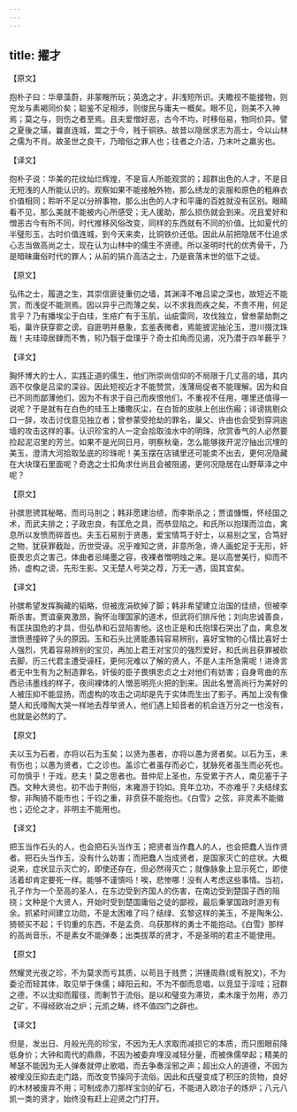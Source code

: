 ```yaml
---
---
---
```

title: 擢才
---



【原文】

抱朴子曰：华章藻蔚，非蒙瞍所玩；英逸之才，非浅短所识。夫瞻视不能接物，则兖龙与素褐同价矣；聪鉴不足相涉，则俊民与庸夫一概矣。眼不见，则美不入神焉；莫之与，则伤之者至焉。且夫爱憎好恶，古今不均，时移俗易，物同价异。譬之夏後之璜，曩直连城，鬻之于今，贱于铜铁。故昔以隐居求志为高士，今以山林之儒为不肖。故圣世之良干，乃暗俗之罪人也；往者之介洁，乃末叶之羸劣也。

【译文】

抱朴子说：华美的花纹灿烂辉煌，不是盲人所能观赏的；超群出色的人才，不是目无短浅的人所能认识的。观察如果不能接触外物，那么绣龙的衮服和原色的粗麻衣价值相同；聆听不足以分辨事物，那么出色的人才和平庸的百姓就没有区别。眼睛看不见，那么美就不能被内心所感受；无人援助，那么损伤就会到来。况且爱好和憎恶古今有所不同，时代推移风俗改变，同样的东西就有不同的价值。比如夏代的半璧形玉，古时价值连城，到今天来卖，比铜铁价还低。因此从前把隐居不仕追求心志当做高尚之士，现在认为山林中的儒生不贤德。所以圣明时代的优秀骨干，乃是暗昧庸俗时代的罪人；从前的狷介高洁之士，乃是衰落末世的低下之徒。

【原文】

弘伟之士，履道之生，其崇信匪徒重仞之墙，其渊泽不唯吕梁之深也，故短近不能赏，而浅促不能测焉。因以异乎己而薄之矣，以不求我而疾之矣，不贵不用，何足言乎？乃有播埃尘于白珪，生疮疒有于玉肌，讪疵雷同，攻伐独立，曾叁蒙劫剽之垢，巢许获穿窬之谤。自匪明并悬象，玄鉴表微者，焉能披泥抽沦玉，澄川掇沈珠哉！夫珪璋居肆而不售，矧乃翳于盘璞乎？奇士扣角而见遏，况乃潜于四羊薮乎？

【译文】

胸怀博大的士人，实践正道的儒生，他们所崇尚信仰的不局限于几丈高的墙，其内涵不仅像是吕梁的深谷。因此短视近才不能赞赏，浅薄局促者不能理解。因为和自已不同而鄙薄他们，因为不有求于自己而疾恨他们，不重视不任用，哪里还值得一说呢？于是就有在白色的珪玉上播撒灰尘，在白哲的皮肤上创出伤瘢；诽谤挑剔众口一辞，攻击讨伐意见独立者；曾参蒙受抢劫的罪名，巢父、许由也会受到穿洞逾墙的攻击这样的事。认识珍宝的人一定会拾取浊水中的明珠，欣赏香气的人必然要捡起泥沼里的芳兰。如果不是光同日月，明察秋毫，怎么能够拨开泥泞抽出沉埋的美玉，澄清大河拾取坠底的珍珠呢！美玉摆在店铺里还可能卖不出去，更何况隐藏在大块璞石里面呢？奇逸之士扣角求仕尚且会被阻遏，更何况隐居在山野草泽之中呢？

【原文】

孙膑思骋其秘略，而司马刖之；韩非愿建治绩，而李斯杀之；贾谊慷慨，怀经国之术，而武夫排之；子政忠良，有匡危之具，而恭显陷之。和氏所以抱璞而泣血，禽息所以发愤而碎首也。夫玉石易别于贤愚，爱宝情笃于好士，以易别之宝，合笃好之物，犹获罪截趾，历世受诬。况乎难知之贤，非意所急，谗人画蛇足于无形，奸臣畏忠贞之害己，体曲者忌绳墨之容，夜裸者憎明烛之来。是以高誉美行，抑而不扬，虚构之谤，先形生影。又无楚人号哭之荐，万无一遇，固其宜矣。

【译文】

孙膑希望发挥胸藏的韬略，但被庞涓砍掉了脚；韩非希望建立治国的佳绩，但被李斯杀害。贾谊豪爽激昂，胸怀治理国家的道术，但武将们排斥他；刘向忠诚善良，有匡扶国危的才具，但弘恭和石显陷害他。这也正是和氏抱璞石哭出了血，禽息发泄愤懑撞碎了头的原因。玉和石头比贤能愚钝容易辨别，喜好宝物的心情比喜好士人强烈，凭着容易辨别的宝贝，再加上君王对宝贝的强烈爱好，和氏尚且获罪被砍去脚，历三代君主遭受诬枉，更何况难以了解的贤人，不是人主所急需呢！进谗言者无中生有为之制造罪名，奸佞的臣子畏惧忠贞之士对他们有妨害；自身弯曲的东西忌讳墨线的样子，夜间裸体的人憎恶明亮火把的到来。因此名誉高尚行为美好的人被压抑不能显扬，而虚构的攻击之词却是先于实体而生出了影子。再加上没有像楚人和氏嚎陶大哭一样地去荐举贤人，他们遇上知音者的机会连万分之一也没有，也就是必然的了。

【原文】

夫以玉为石者，亦将以石为玉矣；以贤为愚者，亦将以愚为贤者矣。以石为玉，未有伤也；以愚为贤者，亡之诊也。盖诊亡者虽存而必亡，犹脉死者虽生而必死也。可勿慎乎！于戏，悲夫！莫之思者也。昔仲尼上圣也，东受累于齐人，南见塞于子西。文种大贤也，初不齿于荆俗，末雍游于钧如。竞年立功，不亦难乎？夫结绿玄黎，非陶猗不能市也；千钧之重，非贲获不能抱也。《白雪》之弦，非灵素不能徽也；迈伦之才，非明主不能用也。

【译文】

把玉当作石头的人，也会把石头当作玉；把贤者当作蠢人的人，也会把蠢人当作贤者。把石头当作玉，没有什么妨害；而把蠢人当成贤者，是国家灭亡的症状。大概说来，症状显示灭亡的，即使还存在，但必然得灭亡；就像脉象上显示死亡，即使活着却肯定要死一样。能够不谨慎吗！唉，悲惨哪！没有人考虑这些事情。当初，孔子作为一个至高的圣人，在东边受到齐国人的伤害，在南边受到楚国子西的阻挠；文种是个大贤人，开始时受到楚国庸俗之徒的鄙视，最后秉掌国政时游刃有余。抓紧时间建立功勋，不是太困难了吗？结绿、玄黎这样的美玉，不是陶朱公、猗顿买不起；千钧重的东西，不是孟贲、乌获那样的勇士不能抱动。《白雪》那样的高尚音乐，不是素女不能弹奏；出类拔萃的贤才，不是圣明的君主不能使用。

【原文】

然耀灵光夜之珍，不为莫求而亏其质，以苟且于贱贾；洪锺周鼎(或有脱文)，不为委沦而轻其体，取见举于侏儒；峄阳云和，不为不御而息唱，以竞显于淫哇；冠群之德，不以沈抑而履径，而剸节于流俗。是以和璧变为滞货，柔木废于勿用，赤刀之矿，不得经欧冶之炉；元凯之畴，终不值四门之辟也。

【译文】

但是，发出日、月般光亮的珍宝，不因为无人求取而减损它的本质，而只图眼前降低身价；大钟和周代的鼎鼎，不因为被委弃埋没减轻分量，而被侏儒举起；精美的琴瑟不能因为无人弹奏就停止歌唱，而去争奏淫邪之声；超出众人的道德，不因为被埋没压抑去走门路，而改变节操同于流俗。因此和氏璧变成了积压的货物，良好的木材被废弃不用；可制成赤刀那样宝剑的矿石，不能进入欧冶子的炼炉；八元八凯一类的贤才，始终没有赶上迎贤之门打开。